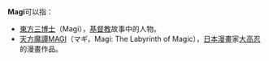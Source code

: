 '''Magi'''可以指：
*[[東方三博士|東方三博士]]（Magi），[[基督教|基督教]]故事中的人物。
*[[天方魔譚MAGI|天方魔譚MAGI]]（マギ，Magi: The Labyrinth of Magic），[[日本漫畫|日本漫畫]]家[[大高忍|大高忍]]的漫畫作品。
{{disambig|Cat=非中文名称消歧义}}